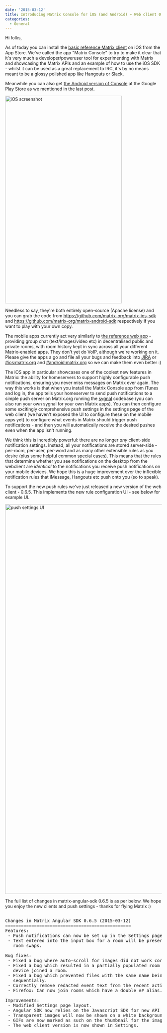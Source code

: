 ```yaml
---
date: '2015-03-12'
title: Introducing Matrix Console for iOS (and Android) + Web client 0.6.5
categories:
  - General
---
```


Hi folks,

As of today you can install the <a href="https://itunes.apple.com/gb/app/matrix-console/id970074271">basic reference Matrix client</a> on iOS from the App Store.  We've called the app "Matrix Console" to try to make it clear that it's very much a developer/poweruser tool for experimenting with Matrix and showcasing the Matrix APIs and an example of how to use the iOS SDK - whilst it can be used as a great replacement to IRC, it's by no means meant to be a glossy polished app like Hangouts or Slack.

Meanwhile you can also get <a href="https://play.google.com/store/apps/details?id=org.matrix.androidsdk.alpha">the Android version of Console</a> at the Google Play Store as we mentioned in the last post.

<p>
<a href="https://itunes.apple.com/gb/app/matrix-console/id970074271"><img src="http://matrix.org/img/screenie.jpg" width="375" height="667" alt="iOS screenshot" class="aligncenter" /></a>
</p>

Needless to say, they're both entirely open-source (Apache license) and you can grab the code from <a href="https://github.com/matrix-org/matrix-ios-sdk">https://github.com/matrix-org/matrix-ios-sdk</a> and <a href="https://github.com/matrix-org/matrix-android-sdk">https://github.com/matrix-org/matrix-android-sdk</a> respectively if you want to play with your own copy.

The mobile apps currently act very similarly to <a href="http://matrix.org/beta">the reference web app</a> - providing group chat (text/images/video etc) in decentralised public and private rooms, with room history kept in sync across all your different Matrix-enabled apps.  They don't yet do VoIP, although we're working on it.  Please give the apps a go and file all your bugs and feedback into <a href="http://matrix.org/jira">JIRA</a> or <a href="https://matrix.org/beta/#/room/#ios:matrix.org">#ios:matrix.org</a> and <a href="https://matrix.org/beta/#/room/#android:matrix.org">#android:matrix.org</a> so we can make them even better :)

The iOS app in particular showcases one of the coolest new features in Matrix: the ability for homeservers to support highly configurable push notifications, ensuring you never miss messages on Matrix ever again.  The way this works is that when you install the Matrix Console app from iTunes and log in, the app tells your homeserver to send push notifications to a simple push server on Matrix.org running the <a href="http://github.com/matrix-org/sygnal">sygnal</a> codebase (you can also run your own sygnal for your own Matrix apps).  You can then configure some excitingly comprehensive push settings in the settings page of the web client (we haven't exposed the UI to configure these on the mobile apps yet) to configure what events in Matrix should trigger push notifications - and then you will automatically receive the desired pushes even when the app isn't running.

We think this is incredibly powerful: there are no longer *any* client-side notification settings.  Instead, all your notifications are stored server-side - per-room, per-user, per-word and as many other extensible rules as you desire (plus some helpful common special cases).  This means that the rules that determine whether you see notifications on the desktop from the webclient are *identical* to the notifications you receive push notifications on your mobile devices.  We hope this is a huge improvement over the inflexible notification rules that iMessage, Hangouts etc push onto you (so to speak).

To support the new push rules we've just released a new version of the web client - 0.6.5.  This implements the new rule configuration UI - see below for example UI.

<img src="http://matrix.org/img/push-settings.jpg" width="988" height="1252" alt="push settings UI" class="aligncenter" />

The full list of changes in matrix-angular-sdk 0.6.5 is as per below.  We hope you enjoy the new clients and push settings - thanks for flying Matrix :)

<pre>

Changes in Matrix Angular SDK 0.6.5 (2015-03-12)
================================================
Features:
 - Push notifications can now be set up in the Settings page.
 - Text entered into the input box for a room will be preserved across
   room swaps.

Bug fixes:
 - Fixed a bug where auto-scroll for images did not work correctly.
 - Fixed a bug which resulted in a partially populated room when another
   device joined a room.
 - Fixed a bug which prevented files with the same name being uploaded
   sequentially.
 - Correctly remove redacted event text from the recent activity list.
 - Firefox: Can now join rooms which have a double ## alias.

Improvements:
 - Modified Settings page layout.
 - Angular SDK now relies on the Javascript SDK for new API features.
 - Transparent images will now be shown on a white background.
 - GIFs are now marked as such on the thumbnail for the image.
 - The web client version is now shown in Settings.
</pre>